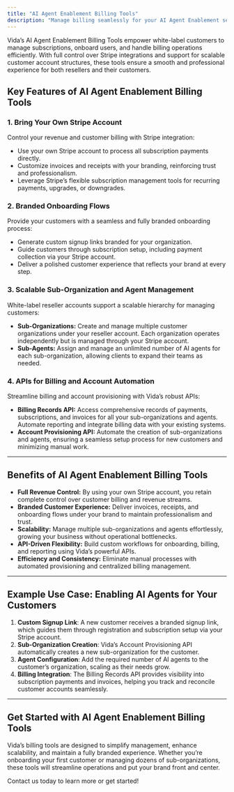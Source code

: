 ```yaml
---
title: "AI Agent Enablement Billing Tools"
description: "Manage billing seamlessly for your AI Agent Enablement services with custom onboarding flows, branded subscriptions, and APIs."
---
```


Vida’s AI Agent Enablement Billing Tools empower white-label customers to manage subscriptions, onboard users, and handle billing operations efficiently. With full control over Stripe integrations and support for scalable customer account structures, these tools ensure a smooth and professional experience for both resellers and their customers.

## Key Features of AI Agent Enablement Billing Tools

### 1. **Bring Your Own Stripe Account**
Control your revenue and customer billing with Stripe integration:
- Use your own Stripe account to process all subscription payments directly.
- Customize invoices and receipts with your branding, reinforcing trust and professionalism.
- Leverage Stripe’s flexible subscription management tools for recurring payments, upgrades, or downgrades.

### 2. **Branded Onboarding Flows**
Provide your customers with a seamless and fully branded onboarding process:
- Generate custom signup links branded for your organization.
- Guide customers through subscription setup, including payment collection via your Stripe account.
- Deliver a polished customer experience that reflects your brand at every step.

### 3. **Scalable Sub-Organization and Agent Management**
White-label reseller accounts support a scalable hierarchy for managing customers:
- **Sub-Organizations:** Create and manage multiple customer organizations under your reseller account. Each organization operates independently but is managed through your Stripe account.
- **Sub-Agents:** Assign and manage an unlimited number of AI agents for each sub-organization, allowing clients to expand their teams as needed.

### 4. **APIs for Billing and Account Automation**
Streamline billing and account provisioning with Vida’s robust APIs:
- **Billing Records API:** Access comprehensive records of payments, subscriptions, and invoices for all your sub-organizations and agents. Automate reporting and integrate billing data with your existing systems.
- **Account Provisioning API:** Automate the creation of sub-organizations and agents, ensuring a seamless setup process for new customers and minimizing manual work.

---

## Benefits of AI Agent Enablement Billing Tools

- **Full Revenue Control:** By using your own Stripe account, you retain complete control over customer billing and revenue streams.
- **Branded Customer Experience:** Deliver invoices, receipts, and onboarding flows under your brand to maintain professionalism and trust.
- **Scalability:** Manage multiple sub-organizations and agents effortlessly, growing your business without operational bottlenecks.
- **API-Driven Flexibility:** Build custom workflows for onboarding, billing, and reporting using Vida’s powerful APIs.
- **Efficiency and Consistency:** Eliminate manual processes with automated provisioning and centralized billing management.

---

## Example Use Case: Enabling AI Agents for Your Customers

1. **Custom Signup Link**: A new customer receives a branded signup link, which guides them through registration and subscription setup via your Stripe account.
2. **Sub-Organization Creation**: Vida’s Account Provisioning API automatically creates a new sub-organization for the customer.
3. **Agent Configuration**: Add the required number of AI agents to the customer’s organization, scaling as their needs grow.
4. **Billing Integration**: The Billing Records API provides visibility into subscription payments and invoices, helping you track and reconcile customer accounts seamlessly.

---

## Get Started with AI Agent Enablement Billing Tools

Vida’s billing tools are designed to simplify management, enhance scalability, and maintain a fully branded experience. Whether you’re onboarding your first customer or managing dozens of sub-organizations, these tools will streamline operations and put your brand front and center.

Contact us today to learn more or get started!
